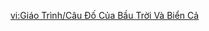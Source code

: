 {{Tutorial
|title  = The Riddle of Sea and Sky
|about  = The Riddle of Sea and Sky
|image1 = Tutorial The Riddle of Sea and Sky.png
|text1  = When doing a [[Spiritway]] challenge, you can Jump to switch to adjacent tracks.<br>When close to another track, {{Color|help|Jump while holding down the directional movement control}} to switch tracks.
}}

[[vi:Giáo Trình/Câu Đố Của Bầu Trời Và Biển Cả]]